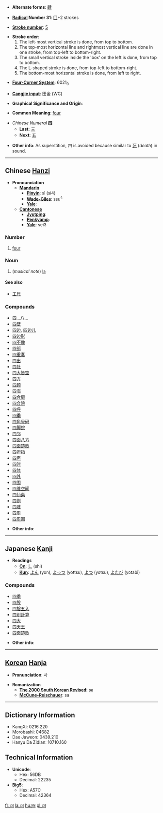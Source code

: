 * '''Alternate forms''': [[肆]]

* '''[[Wiktionary:Chinese radical index| Radical]] Number 31''': [[Wiktionary:Chinese radical index 囗|囗]]+2 strokes

* '''[[Wiktionary:Chinese total strokes index|Stroke number]]''': [[Wiktionary:Chinese total strokes index 5|5]]

*'''Stroke order''': 
*# The left-most vertical stroke is done, from top to bottom.
*# The top-most horizontal line and rightmost vertical line are done in one stroke, from top-left to bottom-right.
*# The small vertical stroke inside the 'box' on the left is done, from top to bottom.
*# The L-shaped stroke is done, from top-left to bottom-right.
*# The bottom-most horizontal stroke is done, from left to right.

* '''[[Wiktionary:Chinese four corner index|Four-Corner System]]''': 6021<sub>0</sub>

* '''[[Wiktionary:Chinese Cangjie index|Cangjie input]]''': 田金 (WC)

* '''Graphical Significance and Origin''': 

* '''Common Meaning''': [[four]]

*''Chinese Numeral'' '''四'''
**'''Last:''' [[三]]
**'''Next:''' [[五]]

* '''Other info''': As superstition, 四 is avoided because similar to [[死]] (''death'') in sound.

----

== Chinese [[Hanzi]] ==

*'''Pronounciation '''
**'''[[Mandarin]]'''
***'''[[Pinyin]]''': sì (si4)
***'''[[Wade-Giles]]''': ssu<sup>4</sup>
***'''[[Yale]]''': 
**'''[[Cantonese]]'''
***'''[[Jyutping]]''': 
***'''[[Penkyamp]]''': 
***'''[[Yale]]''': sei3

===Number===

# [[four]]

===Noun===

#(''musical note'') [[la]]

====See also====
*[[工尺]]

===Compounds===
*[[四…八…]]
*[[四壁]]
*[[四边]], [[四边儿]]
*[[四边形]]
*[[四不像]]
*[[四部]]
*[[四重奏]]
*[[四出]]
*[[四处]]
*[[四大皆空]]
*[[四方]]
*[[四顾]]
*[[四海]]
*[[四合房]]
*[[四合院]]
*[[四呼]]
*[[四季]]
*[[四角号码]]
*[[四脚蛇]]
*[[四邻]]
*[[四面八方]]
*[[四面楚歌]]
*[[四拇指]]
*[[四声]]
*[[四时]]
*[[四体]]
*[[四外]]
*[[四围]]
*[[四维空间]]
*[[四仙桌]]
*[[四则]]
*[[四肢]]
*[[四周]]
*[[四周围]]

* '''Other info''':  

----

== Japanese [[Kanji]] ==

*'''Readings'''
**'''[[On]]''': [[し]] (shi)
**'''[[Kun]]''': [[よん]] (yon), [[よっつ]] (yottsu), [[よつ]] (yotsu), [[よたび]] (yotabi)

===Compounds===
*[[四季]]
*[[四股]]
*[[四捨五入]]
*[[四則計算]]
*[[四大]]
*[[四天王]]
*[[四面楚歌]]

* '''Other info''':  

----

== [[Korean]] [[Hanja]] ==

* '''Pronunciation''': 사

* '''Romanization'''
** '''[[The 2000 South Korean Revised Romanization|The 2000 South Korean Revised]]''': sa
** '''[[McCune-Reischauer]]''': sa

----

== Dictionary Information ==

* KangXi: 0216.220
* Morobashi: 04682
* Dae Jaweon: 0439.210
* Hanyu Da Zidian: 10710.160

== Technical Information ==

* '''Unicode''':
** Hex: 56DB
** Decimal: 22235
* '''Big5''':
** Hex: A57C
** Decimal: 42364

[[fr:四]]
[[la:四]]
[[hu:四]]
[[pl:四]]